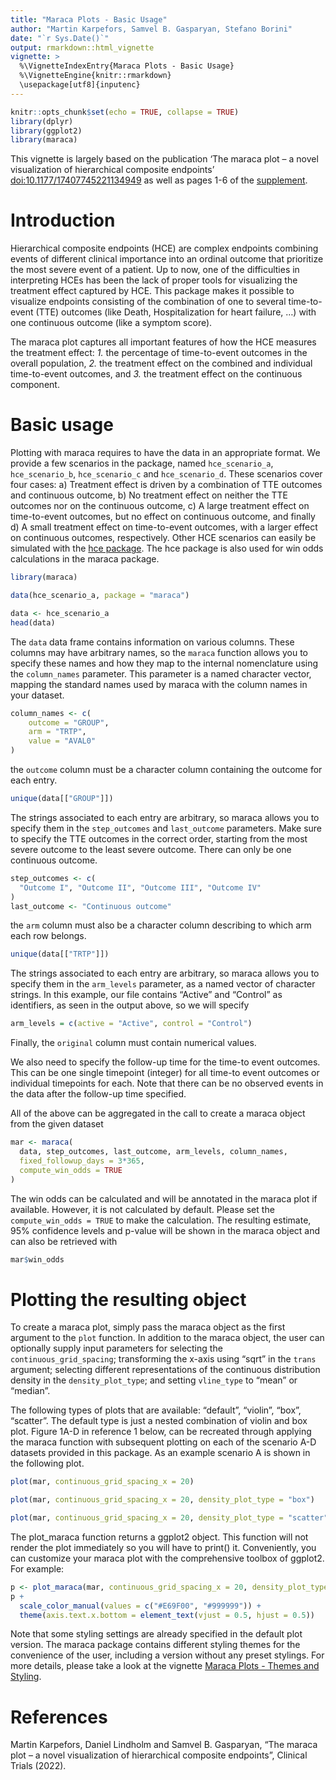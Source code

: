 ```yaml
---
title: "Maraca Plots - Basic Usage"
author: "Martin Karpefors, Samvel B. Gasparyan, Stefano Borini"
date: "`r Sys.Date()`"
output: rmarkdown::html_vignette
vignette: >
  %\VignetteIndexEntry{Maraca Plots - Basic Usage}
  %\VignetteEngine{knitr::rmarkdown}
  \usepackage[utf8]{inputenc}
---
```


```r
knitr::opts_chunk$set(echo = TRUE, collapse = TRUE)
library(dplyr)
library(ggplot2)
library(maraca)
```

This vignette is largely based on the
publication 'The maraca plot -- a novel visualization of hierarchical composite endpoints'
<a href="https://doi.org/10.1177/17407745221134949" target="_blank">doi:10.1177/17407745221134949</a> as well as
pages 1-6 of the <a href="https://doi.org/10.25384/SAGE.21558565.v1" 
target="_blank">supplement</a>.

# Introduction

Hierarchical composite endpoints (HCE) are complex endpoints combining events of different clinical importance into an ordinal outcome that prioritize the most severe event of a patient. Up to now, one of the difficulties in interpreting HCEs has been the lack of proper tools for visualizing the treatment effect captured by HCE. This package makes it possible to visualize endpoints consisting of the combination of one to several time-to-event (TTE) outcomes (like Death, Hospitalization for heart failure, …) with one continuous outcome (like a symptom score).

The maraca plot captures all important features of how the HCE measures the treatment effect:\n
*1.* the percentage of time-to-event outcomes in the overall population,
*2.* the treatment effect on the combined and individual time-to-event outcomes, and 
*3.* the treatment effect on the continuous component.

# Basic usage

Plotting with maraca requires to have the data in an appropriate format.
We provide a few scenarios in the package, named `hce_scenario_a`,
`hce_scenario_b`, `hce_scenario_c` and `hce_scenario_d`. These scenarios cover four cases: a) Treatment effect is driven by a combination of TTE outcomes and continuous outcome, b) No treatment effect on neither the TTE outcomes nor on the continuous outcome, c) A large treatment effect on time-to-event outcomes, but no effect on continuous outcome, and finally d) A small treatment effect on time-to-event outcomes, with a larger effect on continuous outcomes, respectively. 
Other HCE scenarios can easily be simulated with the [hce package](https://cran.r-project.org/package=hce). The hce package is also used for win odds calculations in the maraca package.

```r
library(maraca)

data(hce_scenario_a, package = "maraca")

data <- hce_scenario_a
head(data)
```

The `data` data frame contains information on various columns. These columns
may have arbitrary names, so the `maraca` function allows you to specify
these names and how they map to the internal nomenclature using the
`column_names` parameter. This parameter is a named character vector, mapping
the standard names used by maraca with the column names in your dataset.

```r
column_names <- c(
    outcome = "GROUP",
    arm = "TRTP",
    value = "AVAL0"
)
```

the `outcome` column must be a character column containing the outcome
for each entry.

```r
unique(data[["GROUP"]])
```

The strings associated to each entry are arbitrary, so maraca
allows you to specify them in the `step_outcomes` and `last_outcome`
parameters. Make sure to specify the TTE outcomes in the correct order, starting from the most severe outcome to the least severe outcome. There can only be one continuous outcome.

```r
step_outcomes <- c(
  "Outcome I", "Outcome II", "Outcome III", "Outcome IV"
)
last_outcome <- "Continuous outcome"
```

the `arm` column must also be a character column describing to which arm
each row belongs.

```r
unique(data[["TRTP"]])
```

The strings associated to each entry are arbitrary, so maraca
allows you to specify them in the `arm_levels` parameter, as a named
vector of character strings. In this example, our file contains "Active"
and "Control" as identifiers, as seen in the output above, so we will specify

```r
arm_levels = c(active = "Active", control = "Control")
```

Finally, the `original` column must contain numerical values.

We also need to specify the follow-up time for the time-to event outcomes.
This can be one single timepoint (integer) for all time-to event outcomes
or individual timepoints for each.
Note that there can be no observed events in the data after the follow-up
time specified.

All of the above can be aggregated in the call to create a maraca object from
the given dataset

```r
mar <- maraca(
  data, step_outcomes, last_outcome, arm_levels, column_names, 
  fixed_followup_days = 3*365,
  compute_win_odds = TRUE
)
```

The win odds can be calculated and will be annotated in the maraca plot if available. However, it is not calculated by default. Please set the `compute_win_odds = TRUE` to make the calculation. The resulting estimate, 95% confidence levels and p-value will be shown in the maraca object and can also be retrieved with

```r
mar$win_odds
```


# Plotting the resulting object

To create a maraca plot, simply pass the maraca object as the first argument to the `plot` function. In addition to the maraca object, the user can optionally supply input parameters for selecting the `continuous_grid_spacing`; transforming the x-axis using "sqrt" in the `trans` argument; selecting different representations of the continuous distribution density in the `density_plot_type`; and setting `vline_type` to "mean" or "median".

The following types of plots that are available: "default", "violin", "box", "scatter". The default type is just a nested combination of violin and box plot. Figure 1A-D in reference 1 below, can be recreated through applying the maraca function with subsequent plotting on each of the scenario A-D datasets provided in this package. As an example scenario A is shown in the following plot. 

```r
plot(mar, continuous_grid_spacing_x = 20)
```

\newpage

```r
plot(mar, continuous_grid_spacing_x = 20, density_plot_type = "box")
```

\newpage

```r
plot(mar, continuous_grid_spacing_x = 20, density_plot_type = "scatter", vline_type = "mean")
```

\newpage

The plot_maraca function returns a ggplot2 object. This function will not render the plot immediately so you will have to print() it. 
Conveniently, you can customize your maraca plot with the comprehensive toolbox of ggplot2. For example:

```r
p <- plot_maraca(mar, continuous_grid_spacing_x = 20, density_plot_type = "scatter", vline_type = "mean")
p + 
  scale_color_manual(values = c("#E69F00", "#999999")) + 
  theme(axis.text.x.bottom = element_text(vjust = 0.5, hjust = 0.5))
```

Note that some styling settings are already specified in the default plot version. The maraca package contains different styling
themes for the convenience of the user, including a version without any preset stylings. For more details, please take a look at
the vignette [Maraca Plots - Themes and Styling](themes.html).

# References

Martin Karpefors, Daniel Lindholm and Samvel B. Gasparyan, "The maraca plot -- a novel visualization of hierarchical composite endpoints", Clinical Trials (2022).

